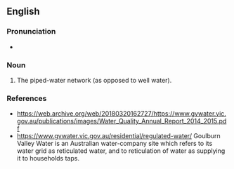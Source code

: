 ==English==

===Pronunciation===
* {{audio|en|en-au-reticulated water.ogg|Audio (AU)}}

===Noun===
{{en-noun|-|s}}

# {{lb|en|Australia|South Africa}} The piped-water network (as opposed to well water).

===References===
* https://web.archive.org/web/20180320162727/https://www.gvwater.vic.gov.au/publications/images/Water_Quality_Annual_Report_2014_2015.pdf
* https://www.gvwater.vic.gov.au/residential/regulated-water/ Goulburn Valley Water is an Australian water-company site which refers to its water grid as reticulated water, and to reticulation of water as supplying it to households taps.